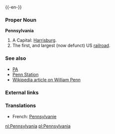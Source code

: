 {{wikipedia}}
{{-en-}}

===Proper Noun===
'''Pennsylvania'''
#A {{USstate}}  Capital: [[Harrisburg]].
#The first, and largest (now defunct) US [[railroad]]. <!--The Pennsylvania Railroad was a hallmark of the industurial age, and subject of songs; Penn Station derived term.  Not an obscure meaning!-->

===See also===
*[[PA]]
*[[Penn Station]]
*[[:w:William Penn|Wikipedia article on William Penn]]
===External links===
{{pedialite}}
===Translations===
*French: [[Pennsylvanie]]

[[nl:Pennsylvania]]
[[pl:Pennsylvania]]